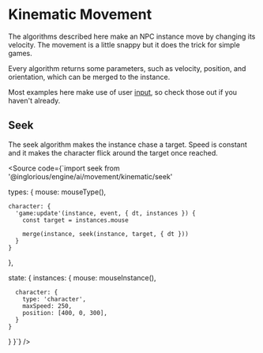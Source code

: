
<Meta of={Kinematic} />

# Kinematic Movement

The algorithms described here make an NPC instance move by changing its velocity. The movement is a little snappy but it does the trick for simple games.

Every algorithm returns some parameters, such as velocity, position, and orientation, which can be merged to the instance.

Most examples here make use of user [input](/?path=/docs/games-input--docs), so check those out if you haven't already.

## Seek

The seek algorithm makes the instance chase a target. Speed is constant and it makes the character flick around the target once reached.

<Source code={`import seek from '@inglorious/engine/ai/movement/kinematic/seek'

  types: {
    mouse: mouseType(),

    character: {
      'game:update'(instance, event, { dt, instances }) {
        const target = instances.mouse

        merge(instance, seek(instance, target, { dt }))
      }
    }
  },

  state: {
    instances: {
      mouse: mouseInstance(),

      character: {
        type: 'character',
        maxSpeed: 250,
        position: [400, 0, 300],
      }
    }
  }
}`} />

<Canvas of={Kinematic.Seek} />